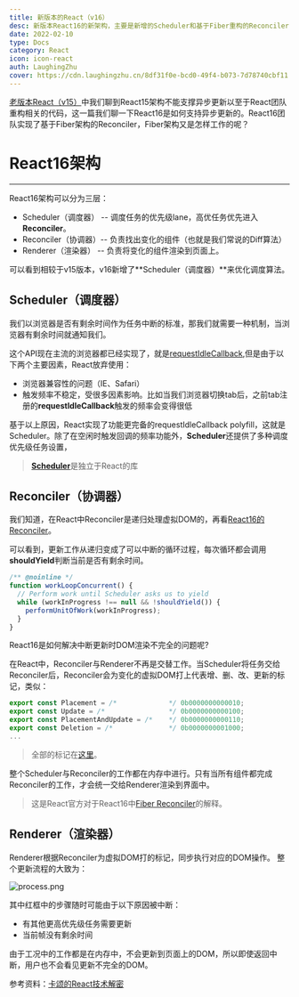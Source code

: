 ```yaml
---
title: 新版本的React（v16）
desc: 新版本React16的新架构，主要是新增的Scheduler和基于Fiber重构的Reconciler，解决了v15中不能异步更新的问题。
date: 2022-02-10
type: Docs
category: React
icon: icon-react
auth: LaughingZhu
cover: https://cdn.laughingzhu.cn/8df31f0e-bcd0-49f4-b073-7d78740cbf11.png
---
```


[老版本React（v15）](https://laughingzhu.cn/detail/19)中我们聊到React15架构不能支撑异步更新以至于React团队重构相关的代码，这一篇我们聊一下React16是如何支持异步更新的。React16团队实现了基于Fiber架构的Reconciler，Fiber架构又是怎样工作的呢？

# React16架构

---

React16架构可以分为三层：

- Scheduler（调度器） -- 调度任务的优先级lane，高优任务优先进入**Reconciler**。
- Reconciler（协调器）-- 负责找出变化的组件（也就是我们常说的Diff算法）
- Renderer（渲染器） -- 负责将变化的组件渲染到页面上。

可以看到相较于v15版本，v16新增了**Scheduler（调度器）**来优化调度算法。

## Scheduler（调度器）

我们以浏览器是否有剩余时间作为任务中断的标准，那我们就需要一种机制，当浏览器有剩余时间就通知我们。

这个API现在主流的浏览器都已经实现了，就是[requestIdleCallback](https://developer.mozilla.org/zh-CN/docs/Web/API/Window/requestIdleCallback),但是由于以下两个主要因素，React放弃使用：

- 浏览器兼容性的问题（IE、Safari）
- 触发频率不稳定，受很多因素影响。比如当我们浏览器切换tab后，之前tab注册的**requestIdleCallback**触发的频率会变得很低

基于以上原因，React实现了功能更完备的requestIdleCallback polyfill，这就是Scheduler。除了在空闲时触发回调的频率功能外，**Scheduler**还提供了多种调度优先级任务设置，

> [**Scheduler**](https://github.com/facebook/react/tree/1fb18e22ae66fdb1dc127347e169e73948778e5a/packages/scheduler)是独立于React的库

## Reconciler（协调器）

我们知道，在React中Reconciler是递归处理虚拟DOM的，再看[React16的 Reconciler](https://github.com/facebook/react/blob/1fb18e22ae66fdb1dc127347e169e73948778e5a/packages/react-reconciler/src/ReactFiberWorkLoop.new.js#L1673)。

可以看到，更新工作从递归变成了可以中断的循环过程，每次循环都会调用**shouldYield**判断当前是否有剩余时间。

```javascript
/** @noinline */
function workLoopConcurrent() {
  // Perform work until Scheduler asks us to yield
  while (workInProgress !== null && !shouldYield()) {
    performUnitOfWork(workInProgress);
  }
}
```

React16是如何解决中断更新时DOM渲染不完全的问题呢?

在React中，Reconciler与Renderer不再是交替工作。当Scheduler将任务交给Reconciler后，Reconciler会为变化的虚拟DOM打上代表增、删、改、更新的标记，类似：

```javascript
export const Placement = /*             */ 0b0000000000010;
export const Update = /*                */ 0b0000000000100;
export const PlacementAndUpdate = /*    */ 0b0000000000110;
export const Deletion = /*              */ 0b0000000001000;
...
```

> 全部的标记在[这里](https://github.com/facebook/react/blob/1fb18e22ae66fdb1dc127347e169e73948778e5a/packages/react-reconciler/src/ReactSideEffectTags.js)。

整个Scheduler与Reconciler的工作都在内存中进行。只有当所有组件都完成Reconciler的工作，才会统一交给Renderer渲染到界面中。

> 这是React官方对于React16中[Fiber Reconciler](https://zh-hans.reactjs.org/docs/codebase-overview.html#fiber-reconciler)的解释。

## Renderer（渲染器）

Renderer根据Reconciler为虚拟DOM打的标记，同步执行对应的DOM操作。
整个更新流程的大致为：

![process.png](https://cdn.laughingzhu.cn/1636529784121-2e5cc983-f704-4808-a4d1-dfe20c0b1eff.png)

其中红框中的步骤随时可能由于以下原因被中断：

- 有其他更高优先级任务需要更新
- 当前帧没有剩余时间

由于工况中的工作都是在内存中，不会更新到页面上的DOM，所以即使返回中断，用户也不会看见更新不完全的DOM。

参考资料：[卡颂的React技术解密](https://react.iamkasong.com/#%E5%AF%BC%E5%AD%A6%E8%A7%86%E9%A2%91)
